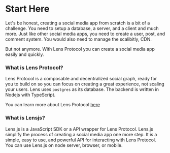 # Start Here

Let's be honest, creating a social media app from scratch is a bit of a challenge. You need to setup a database, a server, and a client and much more. Just like other social media apps, you need to create a user, post, and comment system. You would also need to manage the scalibitly, CDN.

But not anymore. With Lens Protocol you can create a social media app easily and quickly.

### What is Lens Protocol?

Lens Protocol is a composable and decentralized social graph, ready for you to build on so you can focus on creating a great experience, not scaling your users. Lens uses `postgres` as its database. The backend is written in Nodejs with TypeScript.

You can learn more about Lens Protocol [here](https://lens.protocol/)

### What is Lensjs?

Lens.js is a JavaScript SDK or a API wrapper for Lens Protocol. Lens.js simplify the process of creating a social media app one more step. It is a simple, easy to use, and powerful API for interacting with Lens Protocol. You can use Lens.js on node server, browser, or mobile.
